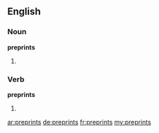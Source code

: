 ==English==

===Noun===
'''preprints'''

# {{plural of|preprint}}

===Verb===
'''preprints'''

# {{third-person singular of|preprint}}

[[ar:preprints]]
[[de:preprints]]
[[fr:preprints]]
[[my:preprints]]